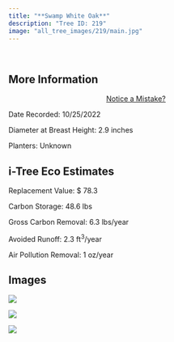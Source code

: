 ```yaml
---
title: "**Swamp White Oak**"
description: "Tree ID: 219"
image: "all_tree_images/219/main.jpg"
---
```


<br>

## **More Information**
::: column-margin
<center><a class="button" href="https://forms.gle/W6f5nwYxrM33hF4f7">Notice a Mistake?</a></center>
:::


Date Recorded:  10/25/2022

Diameter at Breast Height:  2.9  inches

Planters:  Unknown

## **i-Tree Eco Estimates**


 Replacement Value: $ 78.3

 Carbon Storage:  48.6  lbs

 Gross Carbon Removal:  6.3  lbs/year

 Avoided Runoff:  2.3  ft<sup>3</sup>/year

 Air Pollution Removal:  1  oz/year

## **Images**


 ![](all_tree_images/219/IMG_7161.jpg)

 ![](all_tree_images/219/IMG_7163.jpg)

 ![](all_tree_images/219/main.jpg)
